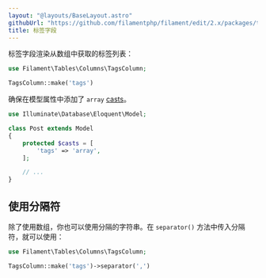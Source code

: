 ```yaml
---
layout: "@layouts/BaseLayout.astro"
githubUrl: "https://github.com/filamentphp/filament/edit/2.x/packages/tables/docs/03-columns/06-tags.md"
title: 标签字段
---
```


标签字段渲染从数组中获取的标签列表：

```php
use Filament\Tables\Columns\TagsColumn;

TagsColumn::make('tags')
```

确保在模型属性中添加了 `array` [casts](https://laravel.com/docs/eloquent-mutators#array-and-json-casting)。

```php
use Illuminate\Database\Eloquent\Model;

class Post extends Model
{
    protected $casts = [
        'tags' => 'array',
    ];

    // ...
}
```

## 使用分隔符

除了使用数组，你也可以使用分隔的字符串。在 `separator()` 方法中传入分隔符，就可以使用：

```php
use Filament\Tables\Columns\TagsColumn;

TagsColumn::make('tags')->separator(',')
```
